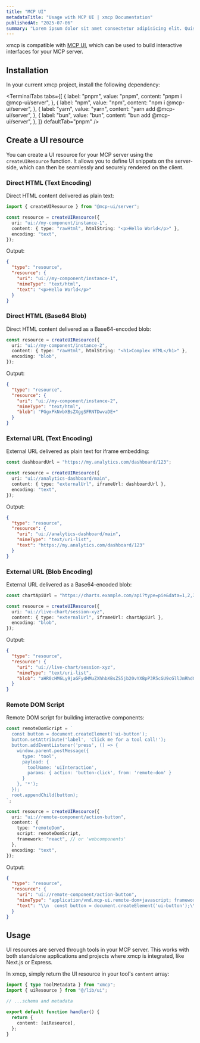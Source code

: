 ```yaml
---
title: "MCP UI"
metadataTitle: "Usage with MCP UI | xmcp Documentation"
publishedAt: "2025-07-06"
summary: "Lorem ipsum dolor sit amet consectetur adipisicing elit. Quisquam, quos."
---
```


xmcp is compatible with [MCP UI](https://mcpui.dev), which can be used to build interactive interfaces for your MCP server.

## Installation

In your current xmcp project, install the following dependency:

<TerminalTabs
  tabs={[
    {
      label: "pnpm",
      value: "pnpm",
      content: "pnpm i @mcp-ui/server",
    },
    {
      label: "npm",
      value: "npm",
      content: "npm i @mcp-ui/server",
    },
    {
      label: "yarn",
      value: "yarn",
      content: "yarn add @mcp-ui/server",
    },
    {
      label: "bun",
      value: "bun",
      content: "bun add @mcp-ui/server",
    },
  ]}
  defaultTab="pnpm"
/>

## Create a UI resource

You can create a UI resource for your MCP server using the `createUIResource` function. It allows you to define UI snippets on the server-side, which can then be seamlessly and securely rendered on the client.

### Direct HTML (Text Encoding)

Direct HTML content delivered as plain text:

```typescript
import { createUIResource } from "@mcp-ui/server";

const resource = createUIResource({
  uri: "ui://my-component/instance-1",
  content: { type: "rawHtml", htmlString: "<p>Hello World</p>" },
  encoding: "text",
});
```

Output:

```json
{
  "type": "resource",
  "resource": {
    "uri": "ui://my-component/instance-1",
    "mimeType": "text/html",
    "text": "<p>Hello World</p>"
  }
}
```

### Direct HTML (Base64 Blob)

Direct HTML content delivered as a Base64-encoded blob:

```typescript
const resource = createUIResource({
  uri: "ui://my-component/instance-2",
  content: { type: "rawHtml", htmlString: "<h1>Complex HTML</h1>" },
  encoding: "blob",
});
```

Output:

```json
{
  "type": "resource",
  "resource": {
    "uri": "ui://my-component/instance-2",
    "mimeType": "text/html",
    "blob": "PGgxPkNvbXBsZXggSFRNTDwvaDE+"
  }
}
```

### External URL (Text Encoding)

External URL delivered as plain text for iframe embedding:

```typescript
const dashboardUrl = "https://my.analytics.com/dashboard/123";

const resource = createUIResource({
  uri: "ui://analytics-dashboard/main",
  content: { type: "externalUrl", iframeUrl: dashboardUrl },
  encoding: "text",
});
```

Output:

```json
{
  "type": "resource",
  "resource": {
    "uri": "ui://analytics-dashboard/main",
    "mimeType": "text/uri-list",
    "text": "https://my.analytics.com/dashboard/123"
  }
}
```

### External URL (Blob Encoding)

External URL delivered as a Base64-encoded blob:

```typescript
const chartApiUrl = "https://charts.example.com/api?type=pie&data=1,2,3";

const resource = createUIResource({
  uri: "ui://live-chart/session-xyz",
  content: { type: "externalUrl", iframeUrl: chartApiUrl },
  encoding: "blob",
});
```

Output:

```json
{
  "type": "resource",
  "resource": {
    "uri": "ui://live-chart/session-xyz",
    "mimeType": "text/uri-list",
    "blob": "aHR0cHM6Ly9jaGFydHMuZXhhbXBsZS5jb20vYXBpP3R5cGU9cGllJmRhdGE9MSwyLDM="
  }
}
```

### Remote DOM Script

Remote DOM script for building interactive components:

```typescript
const remoteDomScript = `
  const button = document.createElement('ui-button');
  button.setAttribute('label', 'Click me for a tool call!');
  button.addEventListener('press', () => {
    window.parent.postMessage({ 
      type: 'tool', 
      payload: { 
        toolName: 'uiInteraction', 
        params: { action: 'button-click', from: 'remote-dom' } 
      } 
    }, '*');
  });
  root.appendChild(button);
`;

const resource = createUIResource({
  uri: "ui://remote-component/action-button",
  content: {
    type: "remoteDom",
    script: remoteDomScript,
    framework: "react", // or 'webcomponents'
  },
  encoding: "text",
});
```

Output:

```json
{
  "type": "resource",
  "resource": {
    "uri": "ui://remote-component/action-button",
    "mimeType": "application/vnd.mcp-ui.remote-dom+javascript; framework=react",
    "text": "\\n  const button = document.createElement('ui-button');\\n  button.setAttribute('label', 'Click me for a tool call!');\\n  button.addEventListener('press', () => {\\n    window.parent.postMessage({ type: 'tool', payload: { toolName: 'uiInteraction', params: { action: 'button-click', from: 'remote-dom' } } }, '*');\\n  });\\n  root.appendChild(button);\\n"
  }
}
```

## Usage

UI resources are served through tools in your MCP server. This works with both standalone applications and projects where xmcp is integrated, like Next.js or Express.

In xmcp, simply return the UI resource in your tool's `content` array:

```typescript
import { type ToolMetadata } from "xmcp";
import { uiResource } from "@/lib/ui";

// ...schema and metadata

export default function handler() {
  return {
    content: [uiResource],
  };
}
```
